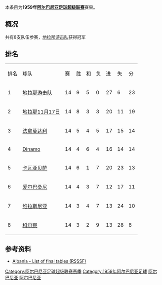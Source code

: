 {{Infobox football league season
| competition                = [[阿尔巴尼亚足球超级联赛|阿尔巴尼亚足球超级联赛]]
| season                     = 1959
| winners                    = [[地拉那游击队足球俱乐部|地拉那游击队]]
| prevseason                 = [[1958年阿尔巴尼亚足球超级联赛|1958年]]
| nextseason                 = [[1960年阿尔巴尼亚足球超级联赛|1960年]]
}}
本条目为'''1959年[[阿尔巴尼亚足球超级联赛|阿尔巴尼亚足球超级联赛]]'''赛果。

==概况==
共有8支队伍参赛，[[地拉那游击队足球俱乐部|地拉那游击队]]获得冠军

==排名==
{| class="wikitable" style="text-align: center;"
|排名||球队||赛||胜||和||负||进||失||分
|-
|1||[[地拉那游击队足球俱乐部|地拉那游击队]]||14||9||5||0||27||6||23
|-
|2||[[地拉那足球俱乐部|地拉那11月17日]]||14||8||3||3||20||11||19
|-
|3||[[法拿莫达利体育俱乐部|法拿莫达利]]||14||5||4||5||17||15||14
|-
|4||[[Dinamo|Dinamo]]||14||4||6||4||16||14||14
|-
|5||[[卡瓦亚贝萨体育俱乐部|卡瓦亚贝萨]]||14||6||1||7||20||23||13
|-
|6||[[爱尔巴桑尼足球俱乐部|爱尔巴桑尼]]||14||4||3||7||12||17||11
|-
|7||[[维拉斯尼亚足球俱乐部|维拉斯尼亚]]||14||3||4||7||13||24||10
|-
|8||[[科尔察足球俱乐部|科尔察]]||14||3||2||9||13||28||8
|}

==参考资料==
*[http://www.giovanniarmillotta.it/albania/calcio/alba59.html Albania - List of final tables (RSSSF)]{{Wayback|url=http://www.giovanniarmillotta.it/albania/calcio/alba59.html |date=20210113104521 }}

{{Albanian Superliga Seasons}}
{{1958–59 in European Football (UEFA)}}
{{1959–60 in European Football (UEFA)}}

[[Category:阿尔巴尼亚足球超级联赛赛季|Category:阿尔巴尼亚足球超级联赛赛季]]
[[Category:1959年阿尔巴尼亚足球|Category:1959年阿尔巴尼亚足球]]
[[Category:1958年至1959年本土足球联赛|阿尔巴尼亚]]
[[Category:1959年至1960年本土足球联赛|阿尔巴尼亚]]